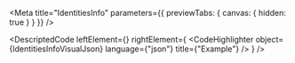 
<Meta title="IdentitiesInfo" parameters={{ previewTabs: { canvas: { hidden: true } } }} />

<DescriptedCode
  leftElement={<IdentitiesInfoDesc />}
  rightElement={
    <CodeHighlighter
      object={IdentitiesInfoVisualJson}
      language={"json"}
      title={"Example"}
    />
  }
/>
